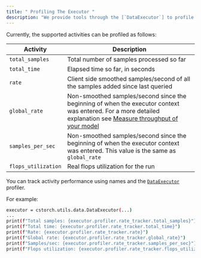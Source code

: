 ```yaml
---
title: " Profiling The Executor "
description: "We provide tools through the [`DataExecutor`] to profile its performance during the run."
---
```


Currently, the supported activities can be profiled as follows:


| Activity | Description |
| --- | --- |
| `total_samples` | Total number of samples processed so far |
| `total_time` | Elapsed time so far, in seconds |
| `rate` | Client side smoothed samples/second of all the samples added since last queried |
| `global_rate` | Non-smoothed samples/second since the beginning of when the executor context was entered. For a more detailed explanation see [Measure throughput of your model](../Fundamentals/rate_global_rate.html#rate-global-rate) |
| `samples_per_sec` | Non-smoothed samples/second since the beginning of when the executor context was entered. This value is the same as `global_rate` |
| `flops_utilization` | Real flops utilization for the run |

You can track activity performance using names and the [`DataExecutor`](../api/cerebras_pytorch/cstorch.html#cerebras.pytorch.utils.data.DataExecutor "cerebras.pytorch.utils.data.DataExecutor") profiler.

For example:

```Bash
executor = cstorch.utils.data.DataExecutor(...)
...
print(f"Total samples: {executor.profiler.rate_tracker.total_samples}")
print(f"Total time: {executor.profiler.rate_tracker.total_time}")
print(f"Rate: {executor.profiler.rate_tracker.rate}")
print(f"Global rate: {executor.profiler.rate_tracker.global_rate}")
print(f"Samples/sec: {executor.profiler.rate_tracker.samples_per_sec}")
print(f"Flops utilization: {executor.profiler.rate_tracker.flops_utilization}")
```

